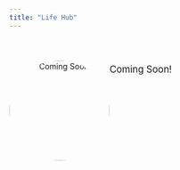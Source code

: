 ```yaml
---
title: "Life Hub"
---
```


<div style="display: flex; flex-wrap: wrap; text-align: center; margin-top: 40px;">

  <img src="images/research-analysis.png" width="180px" height="180px"
       style="border-radius: 50%; object-fit: cover;" alt="Coming Soon">

  <p style="margin-top: 20px; font-size: 1.2em;">Coming Soon!</p>

</div>
